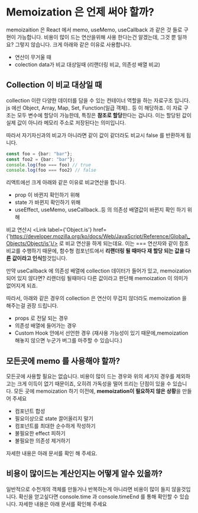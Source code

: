 
# Memoization 은 언제 써야 할까?

memoizaition 은 React 에서 memo, useMemo, useCallback 과 같은 것 들로 구현이 가능합니다. 비용이 많이 드는 연산을위해 사용 한다는건 알겠는데, 그것 뿐 일까요? 그렇지 않습니다. 크게 아래와 같은 이유로 사용합니다.

* 연산이 무거울 때
* colection data가 비교 대상일때 (리랜더링 비교, 의존성 배열 비교)

## Collection 이 비교 대상일 때

collection 이란 다양한 데이터를 담을 수 있는 컨테이너 역할을 하는 자료구조 입니다. js 에선 Object, Array, Map, Set, Function(일급 객체).. 등 이 해당하죠. 이 자료 구조는 모두 변수에 할당이 가능한데, 특징은 **참조로 할당**한다는 겁니다. 이는 할당된 값이 실제 값이 아니라 메모리 주소로 저장된다는 의미입니다.

따라서 자기자신과의 비교가 아니라면 같이 값이 같더라도 비교시 false 를 반환하게 됩니다.

```typescript
const foo = {bar: "bar"};
const foo2 = {bar: "bar"};
console.log(foo === foo) // true
console.log(foo === foo2) // false
```

리액트에선 크게 아래와 같은 이유로 비교연산을 합니다.

* prop 이 바뀐지 확인하기 위해
* state 가 바뀐지 확인하기 위해
* useEffect, useMemo, useCallback..등 의 의존성 배열값이 바뀐지 확인 하기 위해

비교 연산시 <Link label={'Object.is'} href={'https://developer.mozilla.org/ko/docs/Web/JavaScript/Reference/Global\_Objects/Object/is'}/> 로 비교 연산을 하게 되는데요. 이는 === 연산자와 같이 참조 비교를 수행하기 때문에, 함수형 컴포넌트에서 **리랜더링 될 때마다 재 할당 되는 값을 다른 값이라고 인식**할것입니다.

만약 useCallback 에 의존성 배열에 collection 데이터가 들어가 있고, memoization 되어 있지 않다면? 리랜더링 될때마다 다른 값이라고 판단해 memoization 이 의미가 없어지게 되죠.

따라서, 아래와 같은 경우의 collection 은 연산이 무겁지 않더라도 memoization 을 해주는걸 권장 드립니다.

* props 로 전달 되는 경우
* 의존성 배열에 들어가는 경우
* Custom Hook 안에서 선언한 경우 (재사용 가능성이 있기 때문에,memoization 해놓지 않으면 누군가 버그를 마주할 수 있습니다.)



## 모든곳에 memo 를 사용해야 할까?



모든곳에 사용할 필요는 없습니다. 비용이 많이 드는 경우와 위의 세가지 경우를 제외하고는 크게 이득이 없기 때문이죠, 오히려 가독성을 떨어 뜨리는 단점이 있을 수 있습니다. 모든 곳에 memoization 하기 이전에, **memoization이 필요하지 않은 상황**을 만들어 주세요

* 컴포넌트 합성
* 필요이상으로 state 끌어올리지 말기
* 컴포넌트를 최대한 순수하게 작성하기
* 불필요한 effect 피하기
* 불필요한 의존성 제거하기

자세한 내용은 아래 문서를 확인 해 주세요.

<Link label={'[React] Should you add useMemo everywhere?'} href={'https://react-ko.dev/reference/react/useMemo#should-you-add-usememo-everywhere'}/>

## 비용이 많이드는 계산인지는 어떻게 알수 있을까?

일반적으로 수천개의 객체를 만들거나 반복하는게 아니라면 비용이 많이 들지 않을것입니다. 확신을 얻고싶다면 console.time 과 console.timeEnd 를 통해 확인할 수 있습니다. 자세한 내용은 아래 문서를 확인해 주세요

<Link label={'[React] How to tell if a calculation is expensive?'} href={'https://react-ko.dev/reference/react/useMemo#how-to-tell-if-a-calculation-is-expensive'} />
